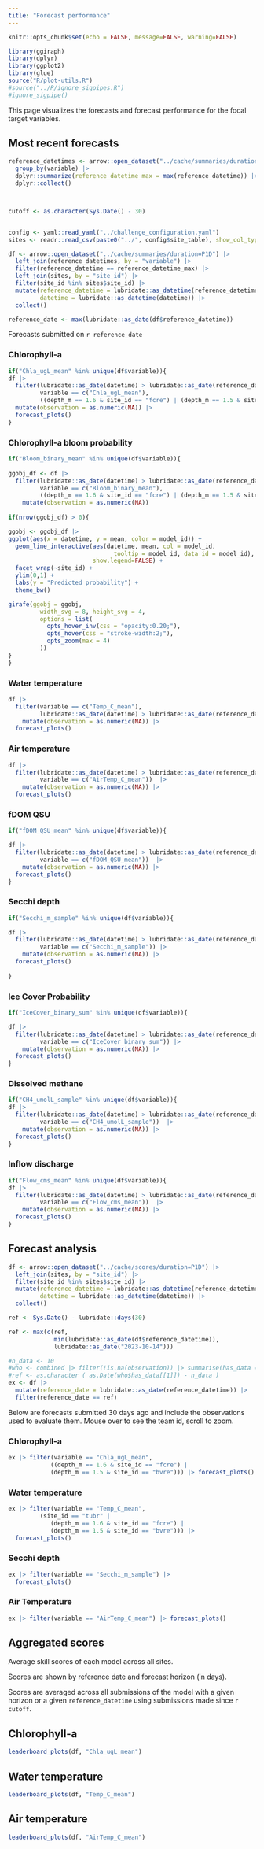 ```yaml
---
title: "Forecast performance"
---
```


```r
knitr::opts_chunk$set(echo = FALSE, message=FALSE, warning=FALSE)
```

```r
library(ggiraph)
library(dplyr)
library(ggplot2)
library(glue)
source("R/plot-utils.R")
#source("../R/ignore_sigpipes.R")
#ignore_sigpipe()


```

This page visualizes the forecasts and forecast performance for the focal target variables.

## Most recent forecasts {#sec-performance}

```r

reference_datetimes <- arrow::open_dataset("../cache/summaries/duration=P1D") |> 
  group_by(variable) |> 
  dplyr::summarize(reference_datetime_max = max(reference_datetime)) |>  
  dplyr::collect()



cutoff <- as.character(Sys.Date() - 30)


config <- yaml::read_yaml("../challenge_configuration.yaml")
sites <- readr::read_csv(paste0("../", config$site_table), show_col_types = FALSE)

df <- arrow::open_dataset("../cache/summaries/duration=P1D") |> 
  left_join(reference_datetimes, by = "variable") |> 
  filter(reference_datetime == reference_datetime_max) |> 
  left_join(sites, by = "site_id") |> 
  filter(site_id %in% sites$site_id) |> 
  mutate(reference_datetime = lubridate::as_datetime(reference_datetime),
         datetime = lubridate::as_datetime(datetime)) |> 
  collect()

reference_date <- max(lubridate::as_date(df$reference_datetime))
```

Forecasts submitted on `r reference_date`

::: panel-tabset

### Chlorophyll-a

```r

if("Chla_ugL_mean" %in% unique(df$variable)){
df |> 
  filter(lubridate::as_date(datetime) > lubridate::as_date(reference_datetime), 
         variable == c("Chla_ugL_mean"),
         ((depth_m == 1.6 & site_id == "fcre") | (depth_m == 1.5 & site_id == "bvre"))) |> 
  mutate(observation = as.numeric(NA)) |> 
  forecast_plots()
}
```

### Chlorophyll-a bloom probability

```r

if("Bloom_binary_mean" %in% unique(df$variable)){
  
ggobj_df <- df |> 
  filter(lubridate::as_date(datetime) > lubridate::as_date(reference_datetime), 
         variable == c("Bloom_binary_mean"),
         ((depth_m == 1.6 & site_id == "fcre") | (depth_m == 1.5 & site_id == "bvre"))) |> 
    mutate(observation = as.numeric(NA))
  
if(nrow(ggobj_df) > 0){

ggobj <- ggobj_df |> 
ggplot(aes(x = datetime, y = mean, color = model_id)) + 
  geom_line_interactive(aes(datetime, mean, col = model_id,
                              tooltip = model_id, data_id = model_id),
                        show.legend=FALSE) +
  facet_wrap(~site_id) +
  ylim(0,1) +
  labs(y = "Predicted probability") +
  theme_bw()

girafe(ggobj = ggobj,
         width_svg = 8, height_svg = 4,
         options = list(
           opts_hover_inv(css = "opacity:0.20;"),
           opts_hover(css = "stroke-width:2;"),
           opts_zoom(max = 4)
         ))
}
}
```

### Water temperature

```r
df |> 
  filter(variable == c("Temp_C_mean"),
         lubridate::as_date(datetime) > lubridate::as_date(reference_datetime))  |> 
    mutate(observation = as.numeric(NA)) |> 
  forecast_plots()
```

### Air temperature

```r
df |> 
  filter(lubridate::as_date(datetime) > lubridate::as_date(reference_datetime), 
         variable == c("AirTemp_C_mean"))  |> 
    mutate(observation = as.numeric(NA)) |> 
  forecast_plots()
```

### fDOM QSU

```r

if("fDOM_QSU_mean" %in% unique(df$variable)){

df |> 
  filter(lubridate::as_date(datetime) > lubridate::as_date(reference_datetime), 
         variable == c("fDOM_QSU_mean"))  |> 
    mutate(observation = as.numeric(NA)) |> 
  forecast_plots()
}
```

### Secchi depth

```r
if("Secchi_m_sample" %in% unique(df$variable)){

df |> 
  filter(lubridate::as_date(datetime) > lubridate::as_date(reference_datetime), 
         variable == c("Secchi_m_sample")) |>
    mutate(observation = as.numeric(NA)) |> 
  forecast_plots()
  
}
```

### Ice Cover Probability

```r
if("IceCover_binary_sum" %in% unique(df$variable)){

df |> 
  filter(lubridate::as_date(datetime) > lubridate::as_date(reference_datetime), 
         variable == c("IceCover_binary_sum")) |> 
    mutate(observation = as.numeric(NA)) |> 
  forecast_plots()
}
```

### Dissolved methane

```r
if("CH4_umolL_sample" %in% unique(df$variable)){
df |> 
  filter(lubridate::as_date(datetime) > lubridate::as_date(reference_datetime), 
         variable == c("CH4_umolL_sample"))  |> 
    mutate(observation = as.numeric(NA)) |> 
  forecast_plots()
}
```


### Inflow discharge

```r
if("Flow_cms_mean" %in% unique(df$variable)){
df |> 
  filter(lubridate::as_date(datetime) > lubridate::as_date(reference_datetime), 
         variable == c("Flow_cms_mean"))  |> 
    mutate(observation = as.numeric(NA)) |> 
  forecast_plots()
}
```

:::

## Forecast analysis

```r
df <- arrow::open_dataset("../cache/scores/duration=P1D") |> 
  left_join(sites, by = "site_id") |> 
  filter(site_id %in% sites$site_id) |> 
  mutate(reference_datetime = lubridate::as_datetime(reference_datetime),
         datetime = lubridate::as_datetime(datetime)) |> 
  collect()

ref <- Sys.Date() - lubridate::days(30)

ref <- max(c(ref, 
             min(lubridate::as_date(df$reference_datetime)),
             lubridate::as_date("2023-10-14")))

#n_data <- 10
#who <- combined |> filter(!is.na(observation)) |> summarise(has_data = max(reference_datetime)) |> collect()
#ref <- as.character ( as.Date(who$has_data[[1]]) - n_data )
ex <- df |> 
  mutate(reference_date = lubridate::as_date(reference_datetime)) |> 
  filter(reference_date == ref)

```

Below are forecasts submitted 30 days ago and include the observations used to evaluate them. Mouse over to see the team id, scroll to zoom.

::: panel-tabset

### Chlorophyll-a

```r
ex |> filter(variable == "Chla_ugL_mean",
            ((depth_m == 1.6 & site_id == "fcre") | 
            (depth_m == 1.5 & site_id == "bvre"))) |> forecast_plots()
```

### Water temperature

```r
ex |> filter(variable == "Temp_C_mean",
         (site_id == "tubr" | 
            (depth_m == 1.6 & site_id == "fcre") | 
            (depth_m == 1.5 & site_id == "bvre"))) |> 
  forecast_plots()
```

### Secchi depth

```r
ex |> filter(variable == "Secchi_m_sample") |> 
  forecast_plots()
```

### Air Temperature

```r
ex |> filter(variable == "AirTemp_C_mean") |> forecast_plots()
```
:::

## Aggregated scores

Average skill scores of each model across all sites.\

Scores are shown by reference date and forecast horizon (in days).\

Scores are averaged across all submissions of the model with a given horizon or a given `reference_datetime` using submissions made since `r cutoff`.\

::: panel-tabset
## Chlorophyll-a

```r
leaderboard_plots(df, "Chla_ugL_mean")
```

## Water temperature

```r
leaderboard_plots(df, "Temp_C_mean")
```

## Air temperature

```r
leaderboard_plots(df, "AirTemp_C_mean")
```
:::
